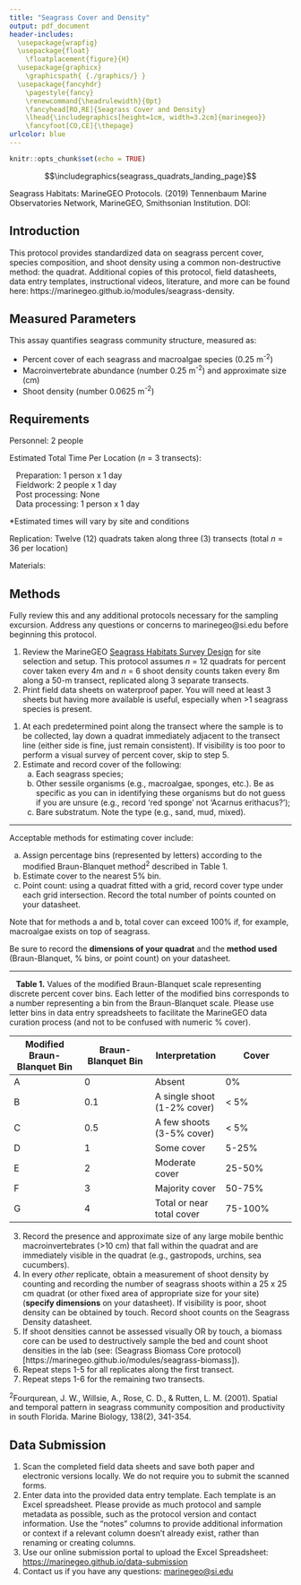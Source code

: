 ```yaml
---
title: "Seagrass Cover and Density"
output: pdf_document
header-includes:
  \usepackage{wrapfig}
  \usepackage{float}
    \floatplacement{figure}{H}
  \usepackage{graphicx}
    \graphicspath{ {./graphics/} }
  \usepackage{fancyhdr}
    \pagestyle{fancy}
    \renewcommand{\headrulewidth}{0pt}
    \fancyhead[RO,RE]{Seagrass Cover and Density}
    \lhead{\includegraphics[height=1cm, width=3.2cm]{marinegeo}}
    \fancyfoot[CO,CE]{\thepage}
urlcolor: blue
---
```


```r
knitr::opts_chunk$set(echo = TRUE)
```

\noindent\rule{\textwidth}{0.4pt}

$$\includegraphics{seagrass_quadrats_landing_page}$$

\underline{How to cite this work:} Seagrass Habitats: MarineGEO Protocols. (2019) Tennenbaum Marine Observatories Network, MarineGEO, Smithsonian Institution. DOI:

\vspace*{\fill}
\begin{center}
\includegraphics[height=1.5cm, width=4.8cm]{smithsonian}\\
marinegeo@si.edu
\end{center}

\thispagestyle{empty}
\clearpage
\pagenumbering{arabic}

\noindent\rule{\textwidth}{0.4pt}

## Introduction

This protocol provides standardized data on seagrass percent cover, species composition, and shoot density using a common non-destructive method: the quadrat. Additional copies of this protocol, field datasheets, data entry templates, instructional videos, literature, and more can be found here: https://marinegeo.github.io/modules/seagrass-density.

\noindent\rule{\textwidth}{0.4pt}

## Measured Parameters

This assay quantifies seagrass community structure, measured as:

*	Percent cover of each seagrass and macroalgae species (0.25 m^-2^)
*	Macroinvertebrate abundance (number 0.25 m^-2^) and approximate size (cm)
*	Shoot density (number 0.0625 m^-2^)

\noindent\rule{\textwidth}{0.4pt}

## Requirements

Personnel: 2 people  

Estimated Total Time Per Location (*n* = 3 transects):

|    Preparation: 1 person x 1 day
|    Fieldwork: 2 people x 1 day
|    Post processing: None
|    Data processing: 1 person x 1 day

*Estimated times will vary by site and conditions

Replication: Twelve (12) quadrats taken along three (3) transects (total *n* = 36 per location)

Materials:

\underline{Survey Design:}

\renewcommand{\labelitemi}{$\square$}
\setlength{\parskip}{0.1em}
\begin{itemize}
  \item 1 50-m metric transect tape
  \item Hand-held GPS unit
  \item 2 PVC marker poles (diameter and length as needed)
\end{itemize}
\vspace{\baselineskip}

\underline{Fieldwork:}
\renewcommand{\labelitemi}{$\square$}
\setlength{\parskip}{0.1em}
\begin{itemize}
  \item  Quadrats to measure cover and density.  (Recommended: 50 x 50 cm quadrat for cover and 25 x 25 cm quadrat for density, OR any size that collects best representative samples of cover and density at your site
  \item Pencil
  \item Seagrass Cover datasheet printed on waterproof paper
  \item Seagrass Density datasheet printed on waterproof paper
  \item Clipboard
  \item \emph{RECOMMENDED:} Waterproof camera
\end{itemize}

\noindent\rule{\textwidth}{0.4pt}

## Methods

Fully review this and any additional protocols necessary for the sampling excursion. Address any questions or concerns to marinegeo@si.edu before beginning this protocol.
\vspace{\baselineskip}

\begin{wrapfigure}{r}{0.5\textwidth}
  \begin{center}
    \includegraphics[width=0.48\textwidth]{quadrat_example}
  \end{center}
  \vspace*{-12mm}
  \caption{An example 1m x 1m PVC quadrat divided into four equal quadrats using string.}
\end{wrapfigure}

\underline{Preparation:}

1. Review the MarineGEO [Seagrass Habitats Survey Design](https://marinegeo.github.io/seagrass) for site selection and setup. This protocol assumes *n* = 12 quadrats for percent cover taken every 4m and *n* = 6 shoot density counts taken every 8m along a 50-m transect, replicated along 3 separate transects.
2. Print field data sheets on waterproof paper. You will need at least 3 sheets but having more available is useful, especially when >1 seagrass species is present.
\vspace{\baselineskip}

\underline{Fieldwork:}

1. At each predetermined point along the transect where the sample is to be collected, lay down a quadrat immediately adjacent to the transect line (either side is fine, just remain consistent). If visibility is too poor to perform a visual survey of percent cover, skip to step 5.
2. Estimate and record cover of the following:
      a. Each seagrass species;
      b. Other sessile organisms (e.g., macroalgae, sponges, etc.). Be as specific as you can in identifying these organisms but do not guess if you are unsure (e.g., record ‘red sponge’ not ‘Acarnus erithacus?’);
      c. Bare substratum. Note the type (e.g., sand, mud, mixed).

----

Acceptable methods for estimating cover include:

a.	Assign percentage bins (represented by letters) according to the modified Braun-Blanquet method^2^  described in Table 1.
b.	Estimate cover to the nearest 5% bin.
c.	Point count: using a quadrat fitted with a grid, record cover type under each grid intersection. Record the total number of points counted on your datasheet.

Note that for methods a and b, total cover can exceed 100% if, for example, macroalgae exists on top of seagrass.

Be sure to record the **dimensions of your quadrat** and the **method used** (Braun-Blanquet, % bins, or point count) on your datasheet.

----

|    **Table 1.** Values of the modified Braun-Blanquet scale representing discrete percent cover bins.  Each letter of the modified bins corresponds to a number representing a bin from the Braun-Blanquet scale.  Please use letter bins in data entry spreadsheets to facilitate the MarineGEO data curation process (and not to be confused with numeric % cover).

Modified Braun-Blanquet Bin | Braun-Blanquet Bin |	Interpretation | Cover
------------- | ------------- | ------------- | -------------
A | 0	| Absent | 0%
B | 0.1	| A single shoot (1-2% cover) | < 5%
C | 0.5	| A few shoots (3-5% cover) | < 5%
D | 1 | Some cover | 5-25%
E | 2 | Moderate cover | 25-50%
F | 3 | Majority cover | 50-75%
G | 4 | Total or near total cover | 75-100%

3. Record the presence and approximate size of any large mobile benthic macroinvertebrates (>10 cm) that fall within the quadrat and are immediately visible in the quadrat (e.g., gastropods, urchins, sea cucumbers).
4. In every *other* replicate, obtain a measurement of shoot density by counting and recording the number of seagrass shoots within a 25 x 25 cm quadrat (or other fixed area of appropriate size for your site) (**specify dimensions** on your datasheet). If visibility is poor, shoot density can be obtained by touch. Record shoot counts on the Seagrass Density datasheet.
5. If shoot densities cannot be assessed visually OR by touch, a biomass core can be used to destructively sample the bed and count shoot densities in the lab (see: (Seagrass Biomass Core protocol)[https://marinegeo.github.io/modules/seagrass-biomass]).
6. Repeat steps 1-5 for all replicates along the first transect.
7. Repeat steps 1-6 for the remaining two transects.

\vspace{\baselineskip}
^2^Fourqurean, J. W., Willsie, A., Rose, C. D., & Rutten, L. M. (2001). Spatial and temporal pattern in seagrass community composition and productivity in south Florida. Marine Biology, 138(2), 341-354.

\noindent\rule{\textwidth}{0.4pt}

## Data Submission

1. Scan the completed field data sheets and save both paper and electronic versions locally. We do not require you to submit the scanned forms.
2. Enter data into the provided data entry template. Each template is an Excel spreadsheet. Please provide as much protocol and sample metadata as possible, such as the protocol version and contact information. Use the “notes” columns to provide additional information or context if a relevant column doesn’t already exist, rather than renaming or creating columns.
3. Use our online submission portal to upload the Excel Spreadsheet: [https://marinegeo.github.io/data-submission](https://marinegeo.github.io/data-submission)
4. Contact us if you have any questions: [marinegeo@si.edu](mailto:marinegeo@si.edu)
